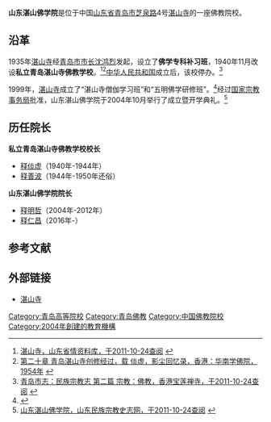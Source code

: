 {{refimprove|time=2017-07-30T12:45:22+00:00}}
{{Infobox University
|Name=山东湛山佛学院|
|EnglishName=
|SealImage=
|SealInfo＝
|image=[[File:湛山佛学院_2020-01-04.jpg|250px]]
|Motto=
|Established=2004年
|Type=公立，宗教院校|
|President=
| President_title_1 ＝
| President_1 =
|Location={{PRC}}<br>[[山东省|山东省]][[青岛市|青岛市]][[芝泉路|芝泉路]]4号[[湛山寺_(青岛市)|湛山寺]]|
| Campus =
| AreaTotal =	
| Nickname =	
| Celebration = 	
| Mascot =	
| Telephone =
|Website=
}}

'''山东湛山佛学院'''是位于中国[[山东省|山东省]][[青岛市|青岛市]][[芝泉路|芝泉路]]4号[[湛山寺_(青岛市)|湛山寺]]的一座佛教院校。

==沿革==
1935年[[湛山寺_(青岛市)|湛山寺]]经[[青岛市市长|青岛市市长]][[沈鸿烈|沈鸿烈]]发起，设立了'''佛学专科补习班'''，1940年11月改设'''私立青岛湛山寺佛教学校'''。<ref>[http://sd.infobase.gov.cn/bin/mse.exe?seachword=&K=a&A=79&rec=15&run=13 湛山寺，山东省情资料库，于2011-10-24查阅] {{webarchive|url=https://web.archive.org/web/20131126193608/http://sd.infobase.gov.cn/bin/mse.exe?seachword= |date=2013-11-26 }}</ref><ref>[http://read.goodweb.cn/news/news_view.asp?newsid=33999 第二十章 青岛湛山寺创修经过，载 倓虚，影尘回忆录，香港：华南学佛院，1954年] {{webarchive|url=https://web.archive.org/web/20160304191734/http://read.goodweb.cn/news/news_view.asp?newsid=33999 |date=2016-03-04 }}</ref>[[中华人民共和国|中华人民共和国]]成立后，该校停办。<ref>[http://hk.plm.org.cn/gnews/201148/201148228250.html 青岛市志：民族宗教志 第二篇 宗教：佛教，香港宝莲禅寺，于2011-10-24查阅] {{webarchive|url=https://web.archive.org/web/20160304085329/http://hk.plm.org.cn/gnews/201148/201148228250.html |date=2016-03-04 }}</ref>

1999年，[[湛山寺_(青岛市)|湛山寺]]成立了“湛山寺僧伽学习班”和“五明佛学研修班”。<ref>{{Cite web |url=http://www.zhfgwh.com/news/zt/4555.html |title=明哲法师开办山东湛山佛学院，中华佛光文化网，2009-12-3 |access-date=2011-10-24 |archive-url=https://web.archive.org/web/20160304130621/http://www.zhfgwh.com/news/zt/4555.html |archive-date=2016-03-04 |dead-url=yes }}</ref>经过[[国家宗教事务局|国家宗教事务局]]批准，山东湛山佛学院于2004年10月举行了成立暨开学典礼。<ref>[http://www.sdssmzzjz.org/index.asp?xAction=xReadNews&NewsID=1048 山东湛山佛学院，山东民族宗教史志网，于2011-10-24查阅] {{webarchive|url=https://web.archive.org/web/20111129161414/http://www.sdssmzzjz.org/index.asp?xAction=xReadNews&NewsID=1048 |date=2011-11-29 }}</ref>

==历任院长==
'''私立青岛湛山寺佛教学校校长'''
*[[释倓虚|释倓虚]]（1940年-1944年）
*[[释善波|释善波]]（1944年-1950年还俗）
'''山东湛山佛学院院长'''
*[[释明哲|释明哲]]（2004年-2012年）
*[[释仁昌|释仁昌]]（2016年-）

==参考文献==
{{reflist}}

==外部链接==
*[https://web.archive.org/web/20111029055544/http://www.zhanshansi.org/ 湛山寺]

{{中国内地宗教院校}}
[[Category:青岛高等院校|Category:青岛高等院校]]
[[Category:青岛佛教|Category:青岛佛教]]
[[Category:中国佛教院校|Category:中国佛教院校]]
[[Category:2004年創建的教育機構|Category:2004年創建的教育機構]]